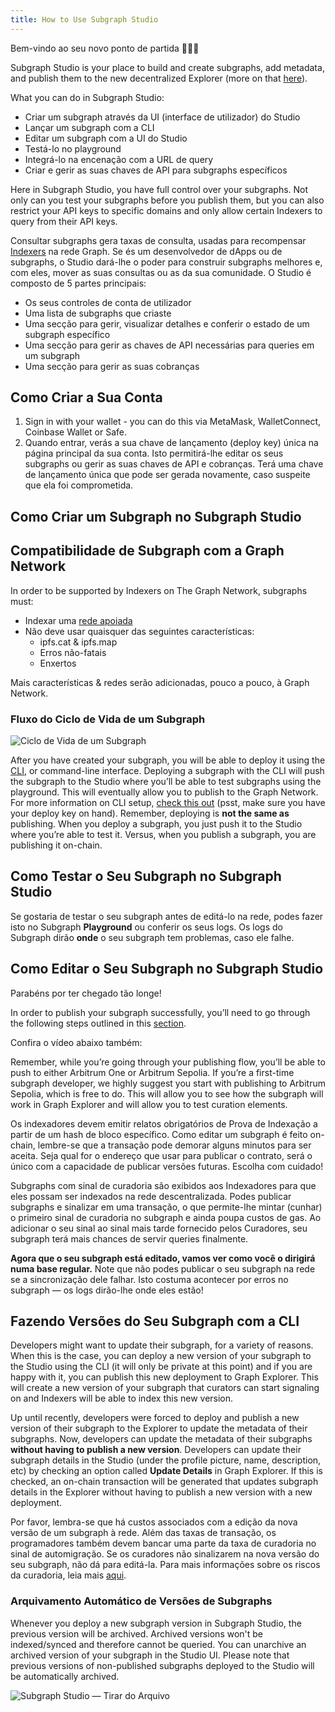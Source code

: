 ```yaml
---
title: How to Use Subgraph Studio
---
```


Bem-vindo ao seu novo ponto de partida 👩🏽‍🚀

Subgraph Studio is your place to build and create subgraphs, add metadata, and publish them to the new decentralized Explorer (more on that [here](/network/explorer)).

What you can do in Subgraph Studio:

- Criar um subgraph através da UI (interface de utilizador) do Studio
- Lançar um subgraph com a CLI
- Editar um subgraph com a UI do Studio
- Testá-lo no playground
- Integrá-lo na encenação com a URL de query
- Criar e gerir as suas chaves de API para subgraphs específicos

Here in Subgraph Studio, you have full control over your subgraphs. Not only can you test your subgraphs before you publish them, but you can also restrict your API keys to specific domains and only allow certain Indexers to query from their API keys.

Consultar subgraphs gera taxas de consulta, usadas para recompensar [Indexers](/network/indexing) na rede Graph. Se és um desenvolvedor de dApps ou de subgraphs, o Studio dará-lhe o poder para construir subgraphs melhores e, com eles, mover as suas consultas ou as da sua comunidade. O Studio é composto de 5 partes principais:

- Os seus controles de conta de utilizador
- Uma lista de subgraphs que criaste
- Uma secção para gerir, visualizar detalhes e conferir o estado de um subgraph específico
- Uma secção para gerir as chaves de API necessárias para queries em um subgraph
- Uma secção para gerir as suas cobranças

## Como Criar a Sua Conta

1. Sign in with your wallet - you can do this via MetaMask, WalletConnect, Coinbase Wallet or Safe.
1. Quando entrar, verás a sua chave de lançamento (deploy key) única na página principal da sua conta. Isto permitirá-lhe editar os seus subgraphs ou gerir as suas chaves de API e cobranças. Terá uma chave de lançamento única que pode ser gerada novamente, caso suspeite que ela foi comprometida.

## Como Criar um Subgraph no Subgraph Studio

<VideoEmbed youtube="nGIFuC69bSA" />

## Compatibilidade de Subgraph com a Graph Network

In order to be supported by Indexers on The Graph Network, subgraphs must:

- Indexar uma [rede apoiada](/developing/supported-networks)
- Não deve usar quaisquer das seguintes características:
  - ipfs.cat & ipfs.map
  - Erros não-fatais
  - Enxertos

Mais características & redes serão adicionadas, pouco a pouco, à Graph Network.

### Fluxo do Ciclo de Vida de um Subgraph

![Ciclo de Vida de um Subgraph](/img/subgraph-lifecycle.png)

After you have created your subgraph, you will be able to deploy it using the [CLI](https://github.com/graphprotocol/graph-tooling/tree/main/packages/cli), or command-line interface. Deploying a subgraph with the CLI will push the subgraph to the Studio where you’ll be able to test subgraphs using the playground. This will eventually allow you to publish to the Graph Network. For more information on CLI setup, [check this out](/developing/defining-a-subgraph#install-the-graph-cli) (psst, make sure you have your deploy key on hand). Remember, deploying is **not the same as** publishing. When you deploy a subgraph, you just push it to the Studio where you’re able to test it. Versus, when you publish a subgraph, you are publishing it on-chain.

## Como Testar o Seu Subgraph no Subgraph Studio

Se gostaria de testar o seu subgraph antes de editá-lo na rede, podes fazer isto no Subgraph **Playground** ou conferir os seus logs. Os logs do Subgraph dirão **onde** o seu subgraph tem problemas, caso ele falhe.

## Como Editar o Seu Subgraph no Subgraph Studio

Parabéns por ter chegado tão longe!

In order to publish your subgraph successfully, you’ll need to go through the following steps outlined in this [section](/publishing/publishing-a-subgraph/).

Confira o vídeo abaixo também:

<VideoEmbed youtube="satdwdbvzAQ" />

Remember, while you’re going through your publishing flow, you’ll be able to push to either Arbitrum One or Arbitrum Sepolia. If you’re a first-time subgraph developer, we highly suggest you start with publishing to Arbitrum Sepolia, which is free to do. This will allow you to see how the subgraph will work in Graph Explorer and will allow you to test curation elements.

Os indexadores devem emitir relatos obrigatórios de Prova de Indexação a partir de um hash de bloco específico. Como editar um subgraph é feito on-chain, lembre-se que a transação pode demorar alguns minutos para ser aceita. Seja qual for o endereço que usar para publicar o contrato, será o único com a capacidade de publicar versões futuras. Escolha com cuidado!

Subgraphs com sinal de curadoria são exibidos aos Indexadores para que eles possam ser indexados na rede descentralizada. Podes publicar subgraphs e sinalizar em uma transação, o que permite-lhe mintar (cunhar) o primeiro sinal de curadoria no subgraph e ainda poupa custos de gas. Ao adicionar o seu sinal ao sinal mais tarde fornecido pelos Curadores, seu subgraph terá mais chances de servir queries finalmente.

**Agora que o seu subgraph está editado, vamos ver como você o dirigirá numa base regular.** Note que não podes publicar o seu subgraph na rede se a sincronização dele falhar. Isto costuma acontecer por erros no subgraph — os logs dirão-lhe onde eles estão!

## Fazendo Versões do Seu Subgraph com a CLI

Developers might want to update their subgraph, for a variety of reasons. When this is the case, you can deploy a new version of your subgraph to the Studio using the CLI (it will only be private at this point) and if you are happy with it, you can publish this new deployment to Graph Explorer. This will create a new version of your subgraph that curators can start signaling on and Indexers will be able to index this new version.

Up until recently, developers were forced to deploy and publish a new version of their subgraph to the Explorer to update the metadata of their subgraphs. Now, developers can update the metadata of their subgraphs **without having to publish a new version**. Developers can update their subgraph details in the Studio (under the profile picture, name, description, etc) by checking an option called **Update Details** in Graph Explorer. If this is checked, an on-chain transaction will be generated that updates subgraph details in the Explorer without having to publish a new version with a new deployment.

Por favor, lembra-se que há custos associados com a edição da nova versão de um subgraph à rede. Além das taxas de transação, os programadores também devem bancar uma parte da taxa de curadoria no sinal de automigração. Se os curadores não sinalizarem na nova versão do seu subgraph, não dá para editá-la. Para mais informações sobre os riscos da curadoria, leia mais [aqui](/network/curating).

### Arquivamento Automático de Versões de Subgraphs

Whenever you deploy a new subgraph version in Subgraph Studio, the previous version will be archived. Archived versions won't be indexed/synced and therefore cannot be queried. You can unarchive an archived version of your subgraph in the Studio UI. Please note that previous versions of non-published subgraphs deployed to the Studio will be automatically archived.

![Subgraph Studio — Tirar do Arquivo](/img/Unarchive.png)

